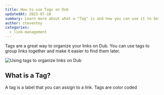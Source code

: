 ```yaml
---
title: How to use Tags on Dub
updatedAt: 2023-07-18
summary: Learn more about what a "Tag" is and how you can use it to better manage your links on Dub.
author: steventey
categories:
  - link-management
---
```


Tags are a great way to organize your links on Dub. You can use tags to group links together and make it easier to find them later.

<Image
  alt="Using tags to organize links on Dub"
  src="https://d2vwwcvoksz7ty.cloudfront.net/changelog/new-tag-creation-flow.png"
  width={1824}
  height={995}
/>

## What is a Tag?

A tag is a label that you can assign to a link. Tags are color coded
